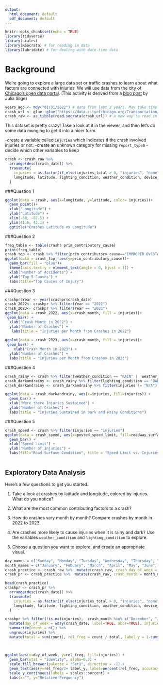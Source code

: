 ```yaml
---
output:
  html_document: default
  pdf_document: default
---
```

```r
knitr::opts_chunk$set(echo = TRUE)
library(tidyverse)
library(scales)
library(RSocrata) # for reading in data
library(lubridate) # for dealing with date-time data
```

# Background

We're going to explore a large data set or traffic crashes to learn about what factors are connected with injuries. We will use data from the city of [Chicago's open data portal](https://data.cityofchicago.org/Transportation/Traffic-Crashes-Crashes/85ca-t3if/about_data). (This activity is derived from a [blog post](https://juliasilge.com/blog/chicago-traffic-model/) by Julia Silge)

```r
years_ago <- mdy("01/01/2022") # data from last 2 years. May take time to load!
crash_url <- glue::glue("https://data.cityofchicago.org/Transportation/Traffic-Crashes-Crashes/85ca-t3if?$where=CRASH_DATE >= '{years_ago}'")
crash_raw <- as_tibble(read.socrata(crash_url)) # a new way to read in data, don't worry about it!
```

This dataset is pretty crazy! Take a look at it in the viewer, and then let's do some data munging to get it into a nicer form. 

  -create a variable called `injuries` which indicates if the crash involved injuries or not.
  -create an unknown category for missing `report_type`s
  -decide which other variables to keep
  
```r
crash <- crash_raw %>%
  arrange(desc(crash_date)) %>%
  transmute(
    injuries = as.factor(if_else(injuries_total > 0, "injuries", "none")),
    longitude, latitude, lighting_condition, weather_condition, device_condition, traffic_control_device, first_crash_type, roadway_surface_cond, prim_contributory_cause, sec_contributory_cause, crash_month, crash_date, posted_speed_limit, crash_day_of_week, crash_month
  )
```

###Question 1
```r
ggplot(data = crash, aes(x=longitude, y=latitude, color= injuries))+
  geom_point()+ 
  xlab("Longitude") +
  ylab("Latitude") +
  xlim(-88, -87.5) +
  ylim(41.6, 42.1) +
  ggtitle("Crashes Latitude vs Longitude")
```
###Question 2
```r
freq_table <- table(crash$ prim_contributory_cause)
print(freq_table)
crash_top <- crash %>% filter(prim_contributory_cause=="IMPROPER OVERTAKING/PASSING" | prim_contributory_cause == "FOLLOWING TOO CLOSELY" | prim_contributory_cause == "FAILING TO YIELD RIGHT-OF-WAY" | prim_contributory_cause == "FAILING TO REDUCE SPEED TO AVOID CRASH" | prim_contributory_cause == "DRIVING SKILLS/KNOWLEDGE/EXPERIENCE")
ggplot(data = crash_top, aes(y=prim_contributory_cause))+
  geom_bar(fill = "blue")+
  theme(axis.text.y = element_text(angle = 0, hjust = 1)) + 
  xlab("Number of Accidents") + 
  ylab("Top 5 Causes") + 
  labs(title="Top Causes of Injury")
```
###Question 3
```r
crashpr$Year <- year(crashpr$crash_date)
crash_2022<- crashpr %>% filter(Year == "2022")
crash_2023<- crashpr %>% filter(Year == "2023")
ggplot(data = crash_2022, aes(x=crash_month, fill = injuries))+
 geom_bar() + 
  xlab("Crash Month in 2022") + 
  ylab("Number of Crashes") + 
   labs(title = "Injuries per Month from Crashes in 2022")
 
ggplot(data = crash_2023, aes(x=crash_month, fill = injuries))+
 geom_bar() +
    xlab("Crash Month in 2023") + 
  ylab("Number of Crashes") + 
  labs(title = "Injuries per Month from Crashes in 2023")
```
###Question 4
```r
crash_rainy <- crash %>% filter(weather_condition == "RAIN" |  weather_condition == "FREEZING RAIN/DRIZZLE")
crash_darkandrainy <- crash_rainy %>% filter(lighting_condition == "DARK" | lighting_condition == "DARKNESS, LIGHTED ROAD")
crash_darkandrainy <- crash_darkandrainy %>% filter(injuries != "N/A")

ggplot(data = crash_darkandrainy, aes(x=injuries, fill=injuries)) +
  geom_bar() + 
  xlab("Were there Injuries Sustained") + 
  ylab("Number of Crashes") + 
  labs(title = "Injuries Sustained in Dark and Rainy Conditions")
```
###Question 5
```r

crash_speed <- crash %>% filter(injuries == "injuries")
ggplot(data = crash_speed, aes(x=posted_speed_limit, fill=roadway_surface_cond)) +
  geom_bar() +
  xlab("Speed Limit") + 
  ylab("Number of Injuries") + 
  labs(fill="Road Surface Condition", title = "Speed Limit vs. Injuries Sustained")
  
```

## Exploratory Data Analysis

Here's a few questions to get you started. 

1. Take a look at crashes by latitude and longitude, colored by injuries. What do you notice?

2. What are the most common contributing factors to a crash?

3. How do crashes vary month by month? Compare crashes by month in 2022 to 2023.

4. Are crashes more likely to cause injuries when it is rainy and dark? Use the variables `weather_condition` and `lighting_condition` to explore.

5. Choose a question you want to explore, and create an appropriate visual.



```r
day_names = c("Sunday", "Monday", "Tuesday", "Wednesday", "Thursday", "Friday", "Saturday")
month_names = c("January", "Febuary", "March", "April", "May", "June", "July", "August", "September", "October", "November", "December")
crash_practice <- crash_raw %>%  mutate(crash_raw, crash_day_of_week = day_names[crash_day_of_week])  
crash_pr <- crash_practice %>%  mutate(crash_raw, crash_month = month_names[crash_month]) 

head(crash_practice)
crashpr <- crash_pr %>%
  arrange(desc(crash_date)) %>%
  transmute(
    injuries = as.factor(if_else(injuries_total > 0, "injuries", "none")),
    longitude, latitude, lighting_condition, weather_condition, device_condition, traffic_control_device, first_crash_type, roadway_surface_cond, prim_contributory_cause, sec_contributory_cause, crash_month, crash_date, posted_speed_limit, crash_day_of_week, crash_month
  )


```

```r
crashpr %>% filter(!is.na(injuries),  crash_month %in% c("December", "January")) %>% 
  mutate(day_of_week = wday(crash_date, label=TRUE, abbr=TRUE), injuries = factor(injuries, levels = c("none", "injuries"), ordered = TRUE)) %>% group_by(day_of_week, injuries) %>%
  summarize(count = n()) %>% 
  ungroup(injuries) %>%
  mutate(total = sum(count), rel_freq = count / total, label_y = 1-cumsum(rel_freq)) %>% 
  
  
  
ggplot(aes(x=day_of_week, y=rel_freq, fill=injuries)) + 
  geom_bar(stat = "identity", alpha=0.8) + 
  scale_fill_brewer(palette = "Set1", direction = -1) + 
  geom_text(aes(y=rel_freq/2+ label_y, label=percent(rel_freq, accuracy = 0.01)), color="white") + 
  scale_y_continuous(labels = scales::percent) + 
  labs(x="", y="Relative Frequency")
```
